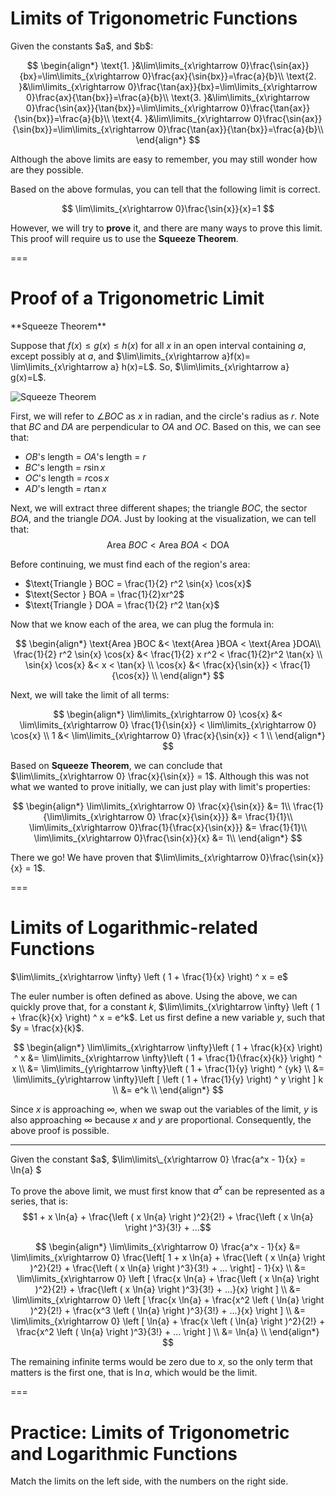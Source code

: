 # Limits of Trigonometric Functions

<Formula>
Given the constants $a$, and $b$:

$$
\begin{align*}
\text{1. }&\lim\limits_{x\rightarrow 0}\frac{\sin{ax}}{bx}=\lim\limits_{x\rightarrow 0}\frac{ax}{\sin{bx}}=\frac{a}{b}\\
\text{2. }&\lim\limits_{x\rightarrow 0}\frac{\tan{ax}}{bx}=\lim\limits_{x\rightarrow 0}\frac{ax}{\tan{bx}}=\frac{a}{b}\\
\text{3. }&\lim\limits_{x\rightarrow 0}\frac{\sin{ax}}{\tan{bx}}=\lim\limits_{x\rightarrow 0}\frac{\tan{ax}}{\sin{bx}}=\frac{a}{b}\\
\text{4. }&\lim\limits_{x\rightarrow 0}\frac{\sin{ax}}{\sin{bx}}=\lim\limits_{x\rightarrow 0}\frac{\tan{ax}}{\tan{bx}}=\frac{a}{b}\\ \end{align*}
$$

</Formula>

Although the above limits are easy to remember, you may still wonder how are they possible.

Based on the above formulas, you can tell that the following limit is correct.

$$
\lim\limits_{x\rightarrow 0}\frac{\sin{x}}{x}=1
$$

However, we will try to **prove** it, and there are many ways to prove this limit. This proof will require us to use the **Squeeze Theorem**.

===

# Proof of a Trigonometric Limit

<Theorem>
**Squeeze Theorem**

Suppose that $f(x) ≤ g(x) ≤ h(x)$ for all $x$ in an open interval containing $a$, except possibly at $a$, and $\lim\limits_{x\rightarrow a}f(x)= \lim\limits_{x\rightarrow a} h(x)=L$. So, $\lim\limits_{x\rightarrow a} g(x)=L$.

</Theorem>

![Squeeze Theorem](/materials/squeeze_theorem_proof.png "Squeeze Theorem")

First, we will refer to $\angle BOC$ as $x$ in radian, and the circle's radius as $r$. Note that $BC$ and $DA$ are perpendicular to $OA$ and $OC$. Based on this, we can see that:

- $OB$'s length = $OA$'s length = $r$
- $BC$'s length = $r \sin{x}$
- $OC$'s length = $r \cos{x}$
- $AD$'s length = $r \tan{x}$

Next, we will extract three different shapes; the triangle $BOC$, the sector $BOA$, and the triangle $DOA$. Just by looking at the visualization, we can tell that:
$$ \text{Area }BOC \lt \text{Area }BOA \lt \text{DOA} $$

Before continuing, we must find each of the region's area:

- $\text{Triangle } BOC = \frac{1}{2} r^2 \sin{x} \cos{x}$
- $\text{Sector } BOA = \frac{1}{2}xr^2$
- $\text{Triangle } DOA = \frac{1}{2} r^2 \tan{x}$

Now that we know each of the area, we can plug the formula in:

$$
\begin{align*}
\text{Area }BOC &<  \text{Area }BOA < \text{Area }DOA\\
\frac{1}{2} r^2 \sin{x} \cos{x} &< \frac{1}{2} x r^2 < \frac{1}{2}r^2 \tan{x} \\
\sin{x} \cos{x} &< x < \tan{x} \\
\cos{x} &< \frac{x}{\sin{x}} < \frac{1}{\cos{x}} \\
\end{align*}
$$

Next, we will take the limit of all terms:

$$
\begin{align*}
\lim\limits_{x\rightarrow 0} \cos{x} &< \lim\limits_{x\rightarrow 0} \frac{1}{\sin{x}} < \lim\limits_{x\rightarrow 0} \cos{x} \\
1 &< \lim\limits_{x\rightarrow 0} \frac{x}{\sin{x}} < 1 \\
\end{align*}
$$

Based on **Squeeze Theorem**, we can conclude that $\lim\limits_{x\rightarrow 0} \frac{x}{\sin{x}} = 1$. Although this was not what we wanted to prove initially, we can just play with limit's properties:

$$
\begin{align*}
\lim\limits_{x\rightarrow 0} \frac{x}{\sin{x}} &= 1\\
\frac{1}{\lim\limits_{x\rightarrow 0} \frac{x}{\sin{x}}} &= \frac{1}{1}\\
\lim\limits_{x\rightarrow 0}\frac{1}{\frac{x}{\sin{x}}} &= \frac{1}{1}\\
\lim\limits_{x\rightarrow 0}\frac{\sin{x}}{x} &= 1\\
\end{align*}
$$

There we go! We have proven that $\lim\limits_{x\rightarrow 0}\frac{\sin{x}}{x} = 1$.

===

# Limits of Logarithmic-related Functions

<Formula>
$\lim\limits_{x\rightarrow \infty} \left ( 1 + \frac{1}{x} \right) ^ x = e$
</Formula>

The euler number is often defined as above. Using the above, we can quickly prove that, for a constant $k$, $\lim\limits_{x\rightarrow \infty} \left ( 1 + \frac{k}{x} \right) ^ x = e^k$.
Let us first define a new variable $y$, such that $y = \frac{x}{k}$.

$$
\begin{align*}
\lim\limits_{x\rightarrow \infty}\left ( 1 + \frac{k}{x} \right) ^ x
&= \lim\limits_{x\rightarrow \infty}\left ( 1 + \frac{1}{\frac{x}{k}} \right) ^ x \\
&= \lim\limits_{y\rightarrow \infty}\left ( 1 + \frac{1}{y} \right) ^ {yk} \\
&= \lim\limits_{y\rightarrow \infty}\left [ \left ( 1 + \frac{1}{y} \right) ^ y \right ] k \\
&= e^k \\
\end{align*}
$$

Since $x$ is approaching $\infty$, when we swap out the variables of the limit, $y$ is also approaching $\infty$ because $x$ and $y$ are proportional. Consequently, the above proof is possible.

---

<Formula>
Given the constant $a$, $\lim\limits\_{x\rightarrow 0} \frac{a^x - 1}{x} = \ln{a} $
</Formula>

To prove the above limit, we must first know that $a^x$ can be represented as a series, that is:  
$$1 + x \ln{a} + \frac{\left ( x \ln{a} \right )^2}{2!} + \frac{\left ( x \ln{a} \right )^3}{3!} + ...$$

$$
\begin{align*}
\lim\limits_{x\rightarrow 0} \frac{a^x - 1}{x}
&= \lim\limits_{x\rightarrow 0} \frac{\left[ 1 + x \ln{a} + \frac{\left ( x \ln{a} \right )^2}{2!} + \frac{\left ( x \ln{a} \right )^3}{3!} + ... \right] - 1}{x} \\
&= \lim\limits_{x\rightarrow 0} \left [ \frac{x \ln{a} + \frac{\left ( x \ln{a} \right )^2}{2!} + \frac{\left ( x \ln{a} \right )^3}{3!} + ...}{x} \right ] \\
&= \lim\limits_{x\rightarrow 0} \left [ \frac{x \ln{a} + \frac{x^2 \left ( \ln{a} \right )^2}{2!} + \frac{x^3 \left ( \ln{a} \right )^3}{3!} + ...}{x} \right ] \\
&= \lim\limits_{x\rightarrow 0} \left [ \ln{a} + \frac{x \left ( \ln{a} \right )^2}{2!} + \frac{x^2 \left ( \ln{a} \right )^3}{3!} + ... \right ] \\
&= \ln{a} \\
\end{align*}
$$

The remaining infinite terms would be zero due to $x$, so the only term that matters is the first one, that is $\ln{a}$, which would be the limit.

===

# **Practice:** Limits of Trigonometric and Logarithmic Functions

Match the limits on the left side, with the numbers on the right side.

<Match
  id="limit-trig-1"
  left="#\lim\limits_{x\rightarrow \infty} \frac{\csc^{-1}{(x)}}{x^2 - x}#"
  right="#0#"
/>
<Match
  id="limit-trig-2"
  left="#\lim\limits_{a\rightarrow \infty} \frac{\tan^{-1}{a}}{a}#"
  right="#1#"
/>
<Match
  id="limit-trig-3"
  left="#\lim\limits_{x\rightarrow 0} \frac{\left(1-\cos\left(4x\right)\right)}{2x\sin\left(x\right)}#"
  right="#4#"
/>
<Match
  id="limit-trig-4"
  left="#\lim\limits_{x\rightarrow 0} \frac{\sin{x}+\tan{x}}{\tan{2x}-\sin{x}}#"
  right="#2#"
/>
<Match
  id="limit-trig-5"
  left="#\lim\limits_{x\rightarrow 0} \frac{\cos{17x} - \cos{8x}}{\cos{7x} - \cos{2x}}#"
  right="#5#"
/>
<Match
  id="limit-log-1"
  left="#\lim\limits_{x\rightarrow 0} \ln{ \left [ (1 + 3x)^{\frac{1}{x}} \right ] }#"
  right="#3#"
/>
<Match
  id="limit-log-2"
  left="#\lim\limits_{x\rightarrow 0} \frac{\ln{\left ( \frac{1}{3} + x \right )} - \ln{\left ( \frac{1}{3} - x \right )}}{x}#"
  right="#6#"
/>
